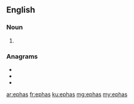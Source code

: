 ==English==

===Noun===
{{head|en|noun plural form}}

# {{plural of|epha|lang=en}}

===Anagrams===
* {{l|en|heaps}}
* {{l|en|phase}}
* {{l|en|shape}}

[[ar:ephas]]
[[fr:ephas]]
[[ku:ephas]]
[[mg:ephas]]
[[my:ephas]]